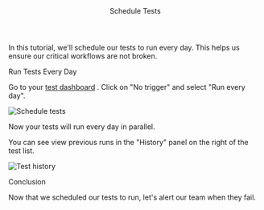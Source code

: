 

<Layout>

<Header>Schedule Tests</Header>

In this tutorial, we'll schedule our tests to run every day. This helps us ensure our critical workflows are not broken.

<SubHeader>Run Tests Every Day</SubHeader>

Go to your <a href="https://qawolf.com/tests" target="_blank">test dashboard</a> . Click on "No trigger" and select "Run every day".

<Image
  alt="Schedule tests"
  height={275}
  src="/docs/schedule-tests/schedule-tests.png"
  width={600}
/>

Now your tests will run every day in parallel.

You can see view previous runs in the "History" panel on the right of the test list.

<Image
  alt="Test history"
  height={234}
  src="/docs/schedule-tests/history.png"
  width={300}
/>

<SubHeader>Conclusion</SubHeader>

Now that we scheduled our tests to run, let's <Link href="send-slack-alerts">alert our team</Link> when they fail.

</Layout>
